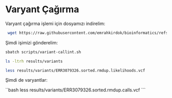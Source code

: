 # Varyant Çağırma

Varyant çağırma işlemi için dosyamızı indirelim:

```bash
 wget https://raw.githubusercontent.com/emrahkirdok/bioinformatics/refs/heads/main/09-scripts/02-sbatch-scripts/variant-calling.sh -P scripts/
```

Şimdi işimizi gönderelim:

```bash
sbatch scripts/variant-callint.sh
```

```bash
ls -ltrh results/variants
```

```bash
less results/variants/ERR3079326.sorted.rmdup.likelihoods.vcf
```

Şimdi de varyantlar:

``bash
less results/variants/ERR3079326.sorted.rmdup.calls.vcf
```

